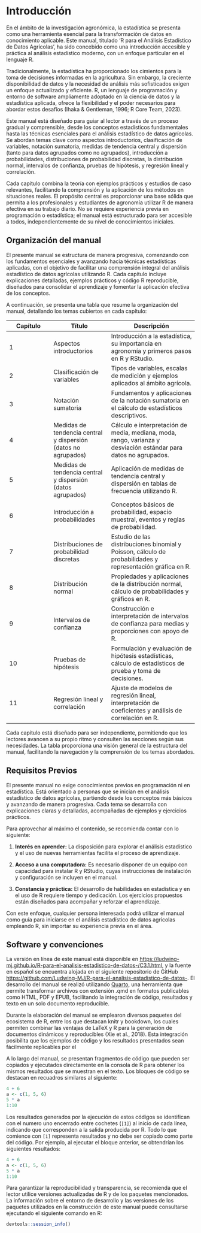 # Introducción {.unnumbered}

En el ámbito de la investigación agronómica, la estadística se presenta como una herramienta esencial para la transformación de datos en conocimiento aplicable. Este manual, titulado 'R para el Análisis Estadístico de Datos Agrícolas', ha sido concebido como una introducción accesible y práctica al análisis estadístico moderno, con un enfoque particular en el lenguaje R.

Tradicionalmente, la estadística ha proporcionado los cimientos para la toma de decisiones informadas en la agricultura. Sin embargo, la creciente disponibilidad de datos y la necesidad de análisis más sofisticados exigen un enfoque actualizado y eficiente. R, un lenguaje de programación y entorno de software ampliamente adoptado en la ciencia de datos y la estadística aplicada, ofrece la flexibilidad y el poder necesarios para abordar estos desafíos (Ihaka & Gentleman, 1996; R Core Team, 2023).

Este manual está diseñado para guiar al lector a través de un proceso gradual y comprensible, desde los conceptos estadísticos fundamentales hasta las técnicas esenciales para el análisis estadístico de datos agrícolas. Se abordan temas clave como aspectos introductorios, clasificación de variables, notación sumatoria, medidas de tendencia central y dispersión (tanto para datos agrupados como no agrupados), introducción a probabilidades, distribuciones de probabilidad discretas, la distribución normal, intervalos de confianza, pruebas de hipótesis, y regresión lineal y correlación.

Cada capítulo combina la teoría con ejemplos prácticos y estudios de caso relevantes, facilitando la comprensión y la aplicación de los métodos en situaciones reales. El propósito central es proporcionar una base sólida que permita a los profesionales y estudiantes de agronomía utilizar R de manera efectiva en su trabajo diario. No se requiere experiencia previa en programación o estadística; el manual está estructurado para ser accesible a todos, independientemente de su nivel de conocimientos iniciales.

## Organización del manual

El presente manual se estructura de manera progresiva, comenzando con los fundamentos esenciales y avanzando hacia técnicas estadísticas aplicadas, con el objetivo de facilitar una comprensión integral del análisis estadístico de datos agrícolas utilizando R. Cada capítulo incluye explicaciones detalladas, ejemplos prácticos y código R reproducible, diseñados para consolidar el aprendizaje y fomentar la aplicación efectiva de los conceptos.

A continuación, se presenta una tabla que resume la organización del manual, detallando los temas cubiertos en cada capítulo:

| Capítulo | Título | Descripción |
|-----------------|----------------------|---------------------------------|
| 1 | Aspectos introductorios | Introducción a la estadística, su importancia en agronomía y primeros pasos en R y RStudio. |
| 2 | Clasificación de variables | Tipos de variables, escalas de medición y ejemplos aplicados al ámbito agrícola. |
| 3 | Notación sumatoria | Fundamentos y aplicaciones de la notación sumatoria en el cálculo de estadísticos descriptivos. |
| 4 | Medidas de tendencia central y dispersión (datos no agrupados) | Cálculo e interpretación de media, mediana, moda, rango, varianza y desviación estándar para datos no agrupados. |
| 5 | Medidas de tendencia central y dispersión (datos agrupados) | Aplicación de medidas de tendencia central y dispersión en tablas de frecuencia utilizando R. |
| 6 | Introducción a probabilidades | Conceptos básicos de probabilidad, espacio muestral, eventos y reglas de probabilidad. |
| 7 | Distribuciones de probabilidad discretas | Estudio de las distribuciones binomial y Poisson, cálculo de probabilidades y representación gráfica en R. |
| 8 | Distribución normal | Propiedades y aplicaciones de la distribución normal, cálculo de probabilidades y gráficos en R. |
| 9 | Intervalos de confianza | Construcción e interpretación de intervalos de confianza para medias y proporciones con apoyo de R. |
| 10 | Pruebas de hipótesis | Formulación y evaluación de hipótesis estadísticas, cálculo de estadísticos de prueba y toma de decisiones. |
| 11 | Regresión lineal y correlación | Ajuste de modelos de regresión lineal, interpretación de coeficientes y análisis de correlación en R. |

Cada capítulo está diseñado para ser independiente, permitiendo que los lectores avancen a su propio ritmo y consulten las secciones según sus necesidades. La tabla proporciona una visión general de la estructura del manual, facilitando la navegación y la comprensión de los temas abordados.

## Requisitos Previos

El presente manual no exige conocimientos previos en programación ni en estadística. Está orientado a personas que se inician en el análisis estadístico de datos agrícolas, partiendo desde los conceptos más básicos y avanzando de manera progresiva. Cada tema se desarrolla con explicaciones claras y detalladas, acompañadas de ejemplos y ejercicios prácticos.

Para aprovechar al máximo el contenido, se recomienda contar con lo siguiente:

1.  **Interés en aprender:** La disposición para explorar el análisis estadístico y el uso de nuevas herramientas facilita el proceso de aprendizaje.

2.  **Acceso a una computadora:** Es necesario disponer de un equipo con capacidad para instalar R y RStudio, cuyas instrucciones de instalación y configuración se incluyen en el manual.

3.  **Constancia y práctica:** El desarrollo de habilidades en estadística y en el uso de R requiere tiempo y dedicación. Los ejercicios propuestos están diseñados para acompañar y reforzar el aprendizaje.

Con este enfoque, cualquier persona interesada podrá utilizar el manual como guía para iniciarse en el análisis estadístico de datos agrícolas empleando R, sin importar su experiencia previa en el área.

## Software y convenciones

La versión en línea de este manual está disponible en <https://ludwing-mj.github.io/R-para-el-analisis-estadistico-de-datos-/C3.1.html>, y la fuente en español se encuentra alojada en el siguiente repositorio de GitHub <https://github.com/Ludwing-MJ/R-para-el-analisis-estadistico-de-datos->. El desarrollo del manual se realizó utilizando [Quarto](https://quarto.org/), una herramienta que permite transformar archivos con extensión .qmd en formatos publicables como HTML, PDF y EPUB, facilitando la integración de código, resultados y texto en un solo documento reproducible.

Durante la elaboración del manual se emplearon diversos paquetes del ecosistema de R, entre los que destacan knitr y bookdown, los cuales permiten combinar las ventajas de LaTeX y R para la generación de documentos dinámicos y reproducibles (Xie et al., 2018). Esta integración posibilita que los ejemplos de código y los resultados presentados sean fácilmente replicables por el

A lo largo del manual, se presentan fragmentos de código que pueden ser copiados y ejecutados directamente en la consola de R para obtener los mismos resultados que se muestran en el texto. Los bloques de código se destacan en recuadros similares al siguiente:

```r
4 + 6
a <- c(1, 5, 6)
5 * a
1:10
```

Los resultados generados por la ejecución de estos códigos se identifican con el numero uno encerrado entre cochetes (`[1]`) al inicio de cada línea, indicando que corresponden a la salida producida por R. Todo lo que comience con `[1]` representa resultados y no debe ser copiado como parte del código. Por ejemplo, al ejecutar el bloque anterior, se obtendrían los siguientes resultados:

```r
4 + 6
a <- c(1, 5, 6)
5 * a
1:10
```

Para garantizar la reproducibilidad y transparencia, se recomienda que el lector utilice versiones actualizadas de R y de los paquetes mencionados. La información sobre el entorno de desarrollo y las versiones de los paquetes utilizados en la construcción de este manual puede consultarse ejecutando el siguiente comando en R:

```r
devtools::session_info()
```
